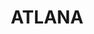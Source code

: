 ---
title: ATLANA
description: 次世代型BDF製造プラント運転システム
published: true
thumbnail: /images/works/atlana/thumbnail.png
deck:
  directory: /images/works/atlana/deck
  length: 36
createdAt: "2025-04-02"
updatedAt: "2025-04-02"
---